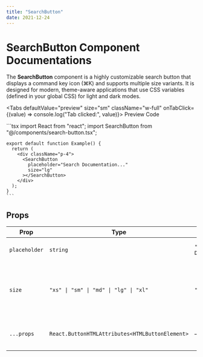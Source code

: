 ```yaml
---
title: "SearchButton"
date: 2021-12-24
---
```


# SearchButton Component Documentations

The **SearchButton** component is a highly customizable search button that displays a command key icon (⌘K) and supports multiple size variants. It is designed for modern, theme-aware applications that use CSS variables (defined in your global CSS) for light and dark modes.

<Tabs defaultValue="preview" size="sm" className="w-full" onTabClick={(value) => console.log("Tab clicked:", value)}>
  <TabsList className="grid w-[30%] grid-cols-2">
    <Tab value="preview">Preview</Tab>
    <Tab value="code">Code</Tab>
  </TabsList>
  <TabsContent value="preview">
    <Preview>
      <div className="flex justify-center items-center">
        <SearchButton placeholder="Search Documentaions..." size="sm" />
      </div>
    </Preview>
  </TabsContent>
  <TabsContent value="code">
    ```tsx
    import React from "react";
    import SearchButton from "@/components/search-button.tsx";
    
    export default function Example() {
      return (
        <div className="p-4">
          <SearchButton
            placeholder="Search Documentation..."
            size="lg"
          ></SearchButton>
        </div>
      );
    }
    ```
  </TabsContent>
</Tabs>

## Props

| Prop          | Type                                          | Default                      | Description                                                              |
|---------------|-----------------------------------------------|------------------------------|--------------------------------------------------------------------------|
| `placeholder` | `string`                                      | `"Search Documentation.."`   | The text displayed in the button.                                        |
| `size`        | `"xs" \| "sm" \| "md" \| "lg" \| "xl"`         | `"md"`                       | Controls the size of the button (affecting padding, font-size, icon size). |
| `...props`    | `React.ButtonHTMLAttributes<HTMLButtonElement>` | –                           | All standard button props are supported.                               |
